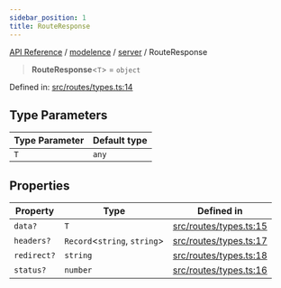 ```yaml
---
sidebar_position: 1
title: RouteResponse
---
```


[API Reference](/api-reference/modelence/server/type-aliases/../../../index) / [modelence](/api-reference/modelence/server/type-aliases/../../index) / [server](/api-reference/modelence/server/type-aliases/../index) / RouteResponse

> **RouteResponse**\<`T`\> = `object`

Defined in: [src/routes/types.ts:14](https://github.com/modelence/modelence/blob/bc8c83d564bba6e3c947221e86c27ffadc91fb73/packages/modelence/src/routes/types.ts#L14)

## Type Parameters

| Type Parameter | Default type |
| ------ | ------ |
| `T` | `any` |

## Properties

| Property | Type | Defined in |
| ------ | ------ | ------ |
| <a id="data"></a> `data?` | `T` | [src/routes/types.ts:15](https://github.com/modelence/modelence/blob/bc8c83d564bba6e3c947221e86c27ffadc91fb73/packages/modelence/src/routes/types.ts#L15) |
| <a id="headers"></a> `headers?` | `Record`\<`string`, `string`\> | [src/routes/types.ts:17](https://github.com/modelence/modelence/blob/bc8c83d564bba6e3c947221e86c27ffadc91fb73/packages/modelence/src/routes/types.ts#L17) |
| <a id="redirect"></a> `redirect?` | `string` | [src/routes/types.ts:18](https://github.com/modelence/modelence/blob/bc8c83d564bba6e3c947221e86c27ffadc91fb73/packages/modelence/src/routes/types.ts#L18) |
| <a id="status"></a> `status?` | `number` | [src/routes/types.ts:16](https://github.com/modelence/modelence/blob/bc8c83d564bba6e3c947221e86c27ffadc91fb73/packages/modelence/src/routes/types.ts#L16) |

